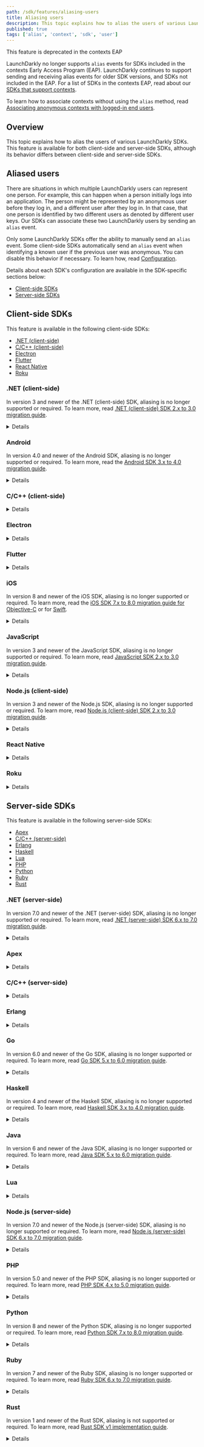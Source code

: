 ```yaml
---
path: /sdk/features/aliasing-users
title: Aliasing users
description: This topic explains how to alias the users of various LaunchDarkly SDKs, both client- and server-side.
published: true
tags: ['alias', 'context', 'sdk', 'user']
---
```


<Callout intent="alert">
<CalloutTitle>This feature is deprecated in the contexts EAP</CalloutTitle>
<CalloutDescription>

LaunchDarkly no longer supports `alias` events for SDKs included in the contexts Early Access Program (EAP). LaunchDarkly continues to support sending and receiving alias events for older SDK versions, and SDKs not included in the EAP. For a list of SDKs in the contexts EAP, read about our [SDKs that support contexts](/sdk).

To learn how to associate contexts without using the `alias` method, read [Associating anonymous contexts with logged-in end users](/home/contexts/anonymous-contexts#associating-anonymous-contexts-with-logged-in-end-users).

</CalloutDescription>
</Callout>

## Overview

This topic explains how to alias the users of various LaunchDarkly SDKs. This feature is available for both client-side and server-side SDKs, although its behavior differs between client-side and server-side SDKs.

## Aliased users

There are situations in which multiple LaunchDarkly users can represent one person. For example, this can happen when a person initially logs into an application. The person might be represented by an anonymous user before they log in, and a different user after they log in. In that case, that one person is identified by two different users as denoted by different user keys. Our SDKs can associate these two LaunchDarkly users by sending an `alias` event.

Only some LaunchDarkly SDKs offer the ability to manually send an `alias` event. Some client-side SDKs automatically send an `alias` event when identifying a known user if the previous user was anonymous. You can disable this behavior if necessary. To learn how, read [Configuration](/sdk/features/config).

Details about each SDK's configuration are available in the SDK-specific sections below:

* [Client-side SDKs](#client-side-sdks)
* [Server-side SDKs](#server-side-sdks)

## Client-side SDKs

This feature is available in the following client-side SDKs:

* [.NET (client-side)](#net-client-side)
* [C/C++ (client-side)](#cc-client-side)
* [Electron](#electron)
* [Flutter](#flutter)
* [React Native](#react-native)
* [Roku](#roku)

### .NET (client-side)

In version 3 and newer of the .NET (client-side) SDK, aliasing is no longer supported or required. To learn more, read [.NET (client-side) SDK 2.x to 3.0 migration guide](/sdk/client-side/dotnet/migration-2-to-3).

<Details summary="Expand .NET (client-side) code sample for older versions">

To manually send an `alias` event:

<CodeSample>
<CSTab label=".NET SDK 2.x (C#)">

```csharp
client.Alias(newUser, previousUser);
```

</CSTab>
</CodeSample>

To learn more, read [`LdClient.Alias`](https://launchdarkly.github.io/dotnet-client-sdk/api/LaunchDarkly.Sdk.Client.LdClient.html#LaunchDarkly_Sdk_Client_LdClient_Alias_) and [`ConfigurationBuilder.AutoAliasingOptOut`](https://launchdarkly.github.io/dotnet-client-sdk/api/LaunchDarkly.Sdk.Client.LdClient.html#LaunchDarkly_Sdk_Client_ConfigurationBuilder_AutoAliasingOptOut_).
</Details>

### Android

In version 4.0 and newer of the Android SDK, aliasing is no longer supported or required. To learn more, read the [Android SDK 3.x to 4.0 migration guide](/sdk/client-side/android/migration-3-to-4).

<Details summary="Expand Android code sample for older versions">

To manually send an `alias` event:

<CodeSample>
<CSTab label="Java">

```java
client.alias(newUser, previousUser);
```

</CSTab>
<CSTab label="Kotlin">

```kotlin
client.alias(newUser, previousUser)
```
</CSTab>
</CodeSample>
</Details>

### C/C++ (client-side)

<Details summary="Expand C/C++ (client-side) code sample">

To manually send an `alias` event:

<CodeSample>
<CSTab label="C/C++">

```c
LDClientAlias(client, newUser, previousUser);
```

</CSTab>
</CodeSample>
</Details>

### Electron

<Details summary="Expand Electron code sample">

To manually send an `alias` event:

<CodeSample>
<CSTab label="JavaScript">

```js
client.alias(newUser, previousUser);
```

</CSTab>
</CodeSample>
</Details>

### Flutter

<Details summary="Expand Flutter code sample">

To manually send an `alias` event:

<CodeSample>
<CSTab label="Dart">

```dart
await LDClient.alias(newUser, previousUser);
```

</CSTab>
</CodeSample>
</Details>

### iOS

In version 8 and newer of the iOS SDK, aliasing is no longer supported or required. To learn more, read the [iOS SDK 7.x to 8.0 migration guide for Objective-C](/sdk/client-side/ios/migration-7-to-8-objc) or for [Swift](/sdk/client-side/ios/migration-7-to-8-swift).

<Details summary="Expand iOS code sample for older versions">

To manually send an `alias` event:

<CodeSample>
<CSTab label="Swift">

```swift
LDClient.get()!.alias(context: newUser, previousContext: previousUser)
```

</CSTab>
<CSTab label="Objective-C">

```objectivec
[[LDClient get] alias:newUser previousContext:previousUser];
```
</CSTab>
</CodeSample>
</Details>

### JavaScript

In version 3 and newer of the JavaScript SDK, aliasing is no longer supported or required. To learn more, read [JavaScript SDK 2.x to 3.0 migration guide](/sdk/client-side/javascript/migration-2-to-3).

<Details summary="Expand JavaScript code sample for older versions">

Both `alias` parameters must have `key` attributes. If the LaunchDarkly client auto-generated a unique identifier for one of your users, you can access the user's complete object with the `getUser` method.

To manually send an `alias` event:

<CodeSample>
<CSTab label="JavaScript SDK v2.x">

```js
const previousUser = client.getUser();
client.alias(newUser, previousUser);
```

</CSTab>
</CodeSample>
</Details>

### Node.js (client-side)

In version 3 and newer of the Node.js SDK, aliasing is no longer supported or required. To learn more, read [Node.js (client-side) SDK 2.x to 3.0 migration guide](/sdk/client-side/node-js/migration-2-to-3).

<Details summary="Expand Node.js (client-side) code sample for older versions">

To manually send an `alias` event:

<CodeSample>
<CSTab label="JavaScript">

```js
client.alias(newUser, previousUser);
```

</CSTab>
</CodeSample>
</Details>

### React Native

<Details summary="Expand React Native code sample">

To manually send an `alias` event:

<CodeSample>
<CSTab label="JavaScript">

```js
client.alias(user, previousUser);

// to send an alias event in a different environment than the default,
// pass in the environment key (optional)
client.alias(user, previousUser, environment);
```

</CSTab>
</CodeSample>
</Details>

### Roku

<Details summary="Expand Roku code sample">

To manually send an `alias` event:

<CodeSample>
<CSTab label="BrightScript">

```brightscript
client.alias(user, previousUser)
```

</CSTab>
</CodeSample>
</Details>

## Server-side SDKs

This feature is available in the following server-side SDKs:

* [Apex](#apex)
* [C/C++ (server-side)](#cc-server-side)
* [Erlang](#erlang)
* [Haskell](#haskell)
* [Lua](#lua)
* [PHP](#php)
* [Python](#python)
* [Ruby](#ruby)
* [Rust](#rust)

### .NET (server-side)

In version 7.0 and newer of the .NET (server-side) SDK, aliasing is no longer supported or required. To learn more, read [.NET (server-side) SDK 6.x to 7.0 migration guide](/sdk/server-side/dotnet/migration-6-to-7).

<Details summary="Expand .NET (server-side) code sample for older versions">

To manually send an `alias` event:

<CodeSample>
<CSTab label=".NET SDK v7.0 and earlier (C#)">

```csharp
client.Alias(newUser, previousUser);
```

</CSTab>
</CodeSample>
</Details>

### Apex

<Details summary="Expand Apex code sample">

To manually send an `alias` event:

<CodeSample>
<CSTab label="Apex">

```java
client.alias(newUser, previousUser)
```

</CSTab>
</CodeSample>
</Details>

### C/C++ (server-side)

<Details summary="Expand C/C++ (server-side) code sample">

To manually send an `alias` event:

<CodeSample>
<CSTab label="C/C++">

```c
LDClientAlias(client, newUser, previousUser);
```

</CSTab>
</CodeSample>
</Details>

### Erlang

<Details summary="Expand Erlang code sample">

To manually send an `alias` event:

<CodeSample>
<CSTab label="Erlang">

```erlang
ldclient:alias(User, PreviousUser)
```

</CSTab>
</CodeSample>
</Details>

### Go

In version 6.0 and newer of the Go SDK, aliasing is no longer supported or required. To learn more, read [Go SDK 5.x to 6.0 migration guide](/sdk/server-side/go/migration-5-to-6).

<Details summary="Expand Go code sample for older versions">

To manually send an `alias` event in older versions of the Go SDK:

<CodeSample>
<CSTab label="Go SDK v5.x and earlier">

```go
client.Alias(newUser, previousUser)
```

</CSTab>
</CodeSample>
</Details>

### Haskell

In version 4 and newer of the Haskell SDK, aliasing is no longer supported or required. To learn more, read [Haskell SDK 3.x to 4.0 migration guide](/sdk/server-side/haskell/migration-3-to-4).

<Details summary="Expand Haskell code sample">

To manually send an `alias` event:

<CodeSample>
<CSTab label="Haskell">

```haskell
alias client newUser previousUser
```

</CSTab>
</CodeSample>
</Details>

### Java

In version 6 and newer of the Java SDK, aliasing is no longer supported or required. To learn more, read [Java SDK 5.x to 6.0 migration guide](/sdk/server-side/java/migration-5-to-6).

<Details summary="Expand Java code sample for older versions">

To manually send an `alias` event:

<CodeSample>
<CSTab label="Java SDK v5.x and earlier">

```java
client.alias(user, previousUser);
```

</CSTab>
</CodeSample>
</Details>

### Lua

<Details summary="Expand Lua code sample">

To manually send an `alias` event:

<CodeSample>
<CSTab label="Lua">

```lua
client:alias(newUser, previousUser)
```

</CSTab>
</CodeSample>
</Details>

### Node.js (server-side)

In version 7.0 and newer of the Node.js (server-side) SDK, aliasing is no longer supported or required. To learn more, read [Node.js (server-side) SDK 6.x to 7.0 migration guide](/sdk/server-side/node-js/migration-6-to-7).

<Details summary="Expand Node.js (server-side) code sample for older versions">

To manually send an `alias` event:

<CodeSample>
<CSTab label="JavaScript">

```js
client.alias(newUser, previousUser);
```

</CSTab>
</CodeSample>
</Details>

### PHP

In version 5.0 and newer of the PHP SDK, aliasing is no longer supported or required. To learn more, read [PHP SDK 4.x to 5.0 migration guide](/sdk/server-side/php/migration-4-to-5).

<Details summary="Expand PHP code sample for older versions">

To manually send an `alias` event:

<CodeSample>
<CSTab label="PHP">

```php
$client->alias($user, $previousUser);
```

</CSTab>
</CodeSample>
</Details>

### Python

In version 8 and newer of the Python SDK, aliasing is no longer supported or required. To learn more, read [Python SDK 7.x to 8.0 migration guide](/sdk/server-side/python/migration-7-to-8).

<Details summary="Expand Python code sample for older versions">

To manually send an `alias` event:

<CodeSample>
<CSTab label="Python SDK v7.x and earlier">

```python
ldclient.get().alias(new_user, previous_user)
```

</CSTab>
</CodeSample>
</Details>

### Ruby

In version 7 and newer of the Ruby SDK, aliasing is no longer supported or required. To learn more, read [Ruby SDK 6.x to 7.0 migration guide](/sdk/server-side/ruby/migration-6-to-7).

<Details summary="Expand Ruby code sample for older versions">

To manually send an `alias` event:

<CodeSample>
<CSTab label="Ruby SDK v6.x and earlier">

```ruby
client.alias(new_user, previous_user)
```

</CSTab>
</CodeSample>
</Details>

### Rust

In version 1 and newer of the Rust SDK, aliasing is not supported or required. To learn more, read [Rust SDK v1 implementation guide](/sdk/server-side/rust/implementation-v1).

<Details summary="Expand Rust code sample for the beta version">

To manually send an `alias` event:

<CodeSample>
<CSTab label="Rust">

```rust
client.alias(user, previous_user);
```

</CSTab>
</CodeSample>
</Details>
